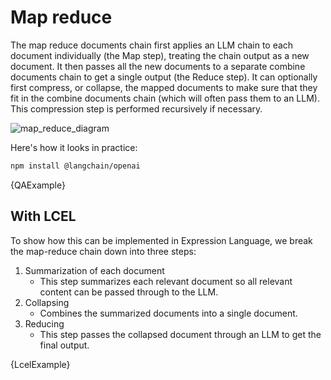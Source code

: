 # Map reduce


The map reduce documents chain first applies an LLM chain to each document individually (the Map step), treating the chain output as a new document. It then passes all the new documents to a separate combine documents chain to get a single output (the Reduce step). It can optionally first compress, or collapse, the mapped documents to make sure that they fit in the combine documents chain (which will often pass them to an LLM). This compression step is performed recursively if necessary.

![map_reduce_diagram](/img/map_reduce.jpg)

Here's how it looks in practice:


<IntegrationInstallTooltip></IntegrationInstallTooltip>

```bash npm2yarn
npm install @langchain/openai
```

<CodeBlock language="typescript">{QAExample}</CodeBlock>

## With LCEL

To show how this can be implemented in Expression Language, we break the map-reduce chain down into three steps:

1. Summarization of each document
   - This step summarizes each relevant document so all relevant content can be passed through to the LLM.
2. Collapsing
   - Combines the summarized documents into a single document.
3. Reducing
   - This step passes the collapsed document through an LLM to get the final output.

<CodeBlock language="typescript">{LcelExample}</CodeBlock>
